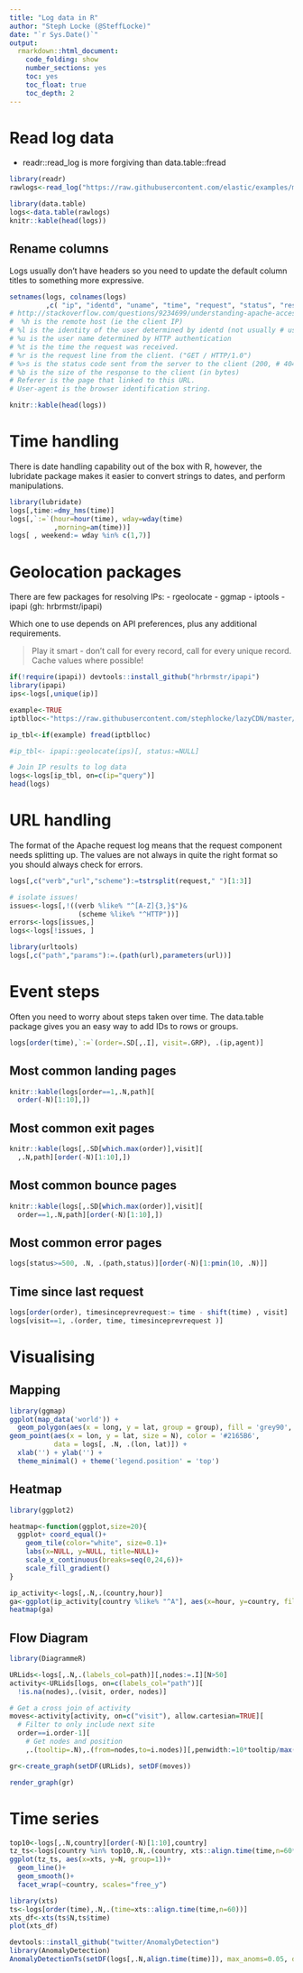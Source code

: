 ```yaml
---
title: "Log data in R"
author: "Steph Locke (@SteffLocke)"
date: "`r Sys.Date()`"
output: 
  rmarkdown::html_document: 
    code_folding: show
    number_sections: yes
    toc: yes
    toc_float: true
    toc_depth: 2
---
```



# Read log data
- readr::read_log is more forgiving than data.table::fread

```r
library(readr)
rawlogs<-read_log("https://raw.githubusercontent.com/elastic/examples/master/ElasticStack_apache/apache_logs")

library(data.table)
logs<-data.table(rawlogs)
knitr::kable(head(logs))
```

## Rename columns
Logs usually don't have headers so you need to update the default column titles to something more expressive.
```r
setnames(logs, colnames(logs)
         ,c( "ip", "identd", "uname", "time", "request", "status", "respsize", "referer", "agent"))
# http://stackoverflow.com/questions/9234699/understanding-apache-access-log
#  %h is the remote host (ie the client IP)
# %l is the identity of the user determined by identd (not usually # used since not reliable)
# %u is the user name determined by HTTP authentication
# %t is the time the request was received.
# %r is the request line from the client. ("GET / HTTP/1.0")
# %>s is the status code sent from the server to the client (200, # 404 etc.)
# %b is the size of the response to the client (in bytes)
# Referer is the page that linked to this URL.
# User-agent is the browser identification string.

knitr::kable(head(logs))
```


# Time handling
There is date handling capability out of the box with R, however, the lubridate package makes it easier to convert strings to dates, and perform manipulations.
```r
library(lubridate)
logs[,time:=dmy_hms(time)]
logs[,`:=`(hour=hour(time), wday=wday(time)
           ,morning=am(time))]
logs[ , weekend:= wday %in% c(1,7)]
```



# Geolocation packages
There are few packages for resolving IPs:
- rgeolocate
- ggmap
- iptools
- ipapi (gh: hrbrmstr/ipapi)

Which one to use depends on API preferences, plus any additional requirements.

> Play it smart - don't call for every record, call for every unique record. Cache values where possible!

```r
if(!require(ipapi)) devtools::install_github("hrbrmstr/ipapi")
library(ipapi)
ips<-logs[,unique(ip)]

example<-TRUE
iptblloc<-"https://raw.githubusercontent.com/stephlocke/lazyCDN/master/sampleIPtbl.csv"

ip_tbl<-if(example) fread(iptblloc) 

#ip_tbl<- ipapi::geolocate(ips)[, status:=NULL]

# Join IP results to log data
logs<-logs[ip_tbl, on=c(ip="query")]
head(logs)
```

# URL handling

The format of the Apache request log means that the request component needs splitting up. The values are not always in quite the right format so you should always check for errors.

```r
logs[,c("verb","url","scheme"):=tstrsplit(request," ")[1:3]]

# isolate issues!
issues<-logs[,!((verb %like% "^[A-Z]{3,}$")&
                 (scheme %like% "^HTTP"))]
errors<-logs[issues,]
logs<-logs[!issues, ]
```

```r
library(urltools)
logs[,c("path","params"):=.(path(url),parameters(url))]

```

# Event steps
Often you need to worry about steps taken over time. The data.table package gives you an easy way to add IDs to rows or groups.
```r
logs[order(time),`:=`(order=.SD[,.I], visit=.GRP), .(ip,agent)]
```

## Most common landing pages
```r
knitr::kable(logs[order==1,.N,path][
  order(-N)[1:10],])
```

## Most common exit pages
```r
knitr::kable(logs[,.SD[which.max(order)],visit][
  ,.N,path][order(-N)[1:10],])
```

## Most common bounce pages
```r
knitr::kable(logs[,.SD[which.max(order)],visit][
  order==1,.N,path][order(-N)[1:10],])
```

## Most common error pages
```r
logs[status>=500, .N, .(path,status)][order(-N)[1:pmin(10, .N)]]
```

## Time since last request
```r
logs[order(order), timesinceprevrequest:= time - shift(time) , visit]
logs[visit==1, .(order, time, timesinceprevrequest )]
```

# Visualising
## Mapping
```r
library(ggmap)
ggplot(map_data('world')) +
  geom_polygon(aes(x = long, y = lat, group = group), fill = 'grey90', colour = 'white') + 
geom_point(aes(x = lon, y = lat, size = N), color = '#2165B6',
           data = logs[, .N, .(lon, lat)]) +
  xlab('') + ylab('') + 
  theme_minimal() + theme('legend.position' = 'top')
```

## Heatmap
```r
library(ggplot2)

heatmap<-function(ggplot,size=20){
  ggplot+ coord_equal()+
    geom_tile(color="white", size=0.1)+
    labs(x=NULL, y=NULL, title=NULL)+
    scale_x_continuous(breaks=seq(0,24,6))+
    scale_fill_gradient()
}

ip_activity<-logs[,.N,.(country,hour)]
ga<-ggplot(ip_activity[country %like% "^A"], aes(x=hour, y=country, fill=N))
heatmap(ga)

```

## Flow Diagram
```r
library(DiagrammeR)

URLids<-logs[,.N,.(labels_col=path)][,nodes:=.I][N>50]
activity<-URLids[logs, on=c(labels_col="path")][
  !is.na(nodes),.(visit, order, nodes)]

# Get a cross join of activity
moves<-activity[activity, on=c("visit"), allow.cartesian=TRUE][
  # Filter to only include next site
  order==i.order-1][ 
    # Get nodes and position
    ,.(tooltip=.N),.(from=nodes,to=i.nodes)][,penwidth:=10*tooltip/max(tooltip)]

gr<-create_graph(setDF(URLids), setDF(moves))

render_graph(gr)
```

# Time series
```r
top10<-logs[,.N,country][order(-N)[1:10],country]
tz_ts<-logs[country %in% top10,.N,.(country, xts::align.time(time,n=60*5))]
ggplot(tz_ts, aes(x=xts, y=N, group=1))+
  geom_line()+
  geom_smooth()+
  facet_wrap(~country, scales="free_y")
```

```r
library(xts)
ts<-logs[order(time),.N,.(time=xts::align.time(time,n=60))]
xts_df<-xts(ts$N,ts$time)
plot(xts_df)
```

```r
devtools::install_github("twitter/AnomalyDetection")
library(AnomalyDetection)
AnomalyDetectionTs(setDF(logs[,.N,align.time(time)]), max_anoms=0.05, direction='both',plot=TRUE)
```